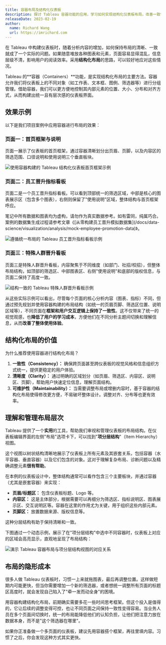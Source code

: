 ```yaml
---
title: 容器布局及结构化仪表板
description: 探讨 Tableau 容器功能的应用，学习如何实现结构化仪表板布局，改善一致性与可维护性
releaseDate: 2023-02-19
author:
  name: Richard Wang
  url: https://imrichard.com
---
```


在 Tableau 中构建仪表板时，随着分析内容的增加，如何保持布局的清晰、一致就成了一个实际的问题。如果随意堆放各种图表和元素，页面容易显得混乱，信息层级不清，影响用户的阅读效率。采用**结构化布局**的思路，可以较好地应对这些情况。

Tableau 的**容器（Containers）**功能，是实现结构化布局的主要方法。容器允许我们将仪表板上的不同对象（如工作表、文本框、图例、筛选器等）进行分组管理。借助容器，我们可以更方便地控制其内部元素的位置、大小、分布和对齐方式，从而构建出统一且有层次感的仪表板界面。

## 效果示例

以下是我们项目案例中应用容器进行布局的效果：

### 页面一：首页框架与说明

页面一展示了仪表板的首页框架，通过容器清晰划分出页眉、页脚，以及内容区的筛选范围、口径说明和使用说明三个垂直板块。

![使用容器构建的 Tableau 结构化仪表板首页框架示例](/data-science/visualization/tableau-structured-dashboard-overview.webp)

### 页面二：员工晋升指标看板

页面二是一个员工晋升指标看板。可以看到顶部统一的筛选区域，中部是核心的图表展示区（包含多个图表），右侧则保留了"使用说明"区域，整体结构与首页框架呼应。

<Callout type="info">
  笔记中所有数据和图表均为虚构，请勿作为真实数据参考。如有雷同，纯属巧合。案例的数据集生成过程请参考文章《[从零构建员工晋升模拟数据集](/docs/data-science/visualization/analysis/mock-employee-promotion-data)》。
</Callout>

![遵循统一布局的 Tableau 员工晋升指标看板示例](/data-science/visualization/tableau-structured-dashboard-detail-analysis-scaled.webp)

### 页面三：特殊人群晋升看板

页面三是特殊人群晋升看板，内容聚焦于不同维度（如部门、社招/校招），但整体布局结构，如顶部的筛选区、中部图表区、右侧"使用说明"和底部的版权信息，与页面二保持了高度一致。

![结构一致的 Tableau 特殊人群晋升看板示例](/data-science/visualization/tableau-structured-dashboard-additional-analysis-scaled.webp)

从这些实际示例可以看出，尽管每个页面的核心分析内容（图表、指标）不同，但通过预先规划并使用容器构建的布局结构（如统一的页眉页脚、筛选区位置、说明区域等），不同页面在**框架和用户交互逻辑上保持了一致性**。这不仅带来了统一的视觉观感，也**降低了用户的学习成本**，方便他们在不同分析主题间切换和理解信息，从而**改善了整体使用体验**。

## 结构化布局的价值

为什么推荐使用容器进行结构化布局？

1. **一致性（Consistency）：** 确保跨页面甚至跨仪表板的视觉风格和信息组织方式统一，提供更稳定的用户体验。
2. **清晰度（Clarity）：** 通过明确的区域划分（如页眉、筛选区、内容区、说明区、页脚），帮助用户快速定位信息，理解页面结构。
3. **可维护性（Maintainability）：** 当需要调整布局或增删内容时，基于容器的结构化布局使得修改更方便，不易破坏整体设计。调整对齐、分布等也更有效率。

## 理解和管理布局层次

Tableau 提供了一个**实用**的工具，帮助我们审视和管理仪表板的布局结构。在仪表板编辑界面的左侧"布局"选项卡下，可以找到"**项分层结构**"（Item Hierarchy）视图。

这个视图以树状结构清晰地展示了仪表板上所有元素及其嵌套关系，包括容器（水平容器、垂直容器）以及它们包含的对象。这对于理解复杂布局、诊断问题以及精确调整元素**很有帮助**。

在本例的仪表板设计中，整体结构通常可以看作包含三个主要板块，并通过容器（尤其是嵌套容器）来实现：

- **页眉/标题区：** 包含仪表板标题、Logo 等。
- **内容区：** 这是主体部分，根据需要可以再细分为筛选区、指标说明区、图表展示区、交互说明区等。容器在这里的作用尤为关键，用于组织这些内部元素。
- **页脚区：** 放置数据来源、版权信息等。

这种分层结构有助于保持清晰和一致。

下图通过一个动态示例，展示了在"项分层结构"中选中不同容器时，仪表板上对应的区域会高亮显示，直观地呈现了布局结构：

![演示 Tableau 容器布局与项分层结构视图的对应关系](/data-science/visualization/tableau-container-item-hierarchy-demo.gif)

## 布局的隐形成本

很多人做 Tableau 仪表板时，习惯一上来就拖图表，最后再调整位置。这样做短期内可能更快，但当你需要增加一个新的筛选器，或者想统一调整所有页面的标题区高度时，就会发现自己陷入了"牵一发而动全身"的困境。

用容器构建结构化布局，前期确实需要多花一些时间思考框架。但这个投入是值得的，它让后续的调整变得可控，也让不同页面之间保持一致性变得容易。当业务人员在多个页面间切换时，统一的布局能降低他们的认知负担，让他们把注意力放在数据本身，而不是"这个筛选器在哪里"。

如果你正准备做一个多页面的仪表板，建议先用容器搭个框架，再往里填内容。习惯了之后，你会发现这种方式其实更快。
